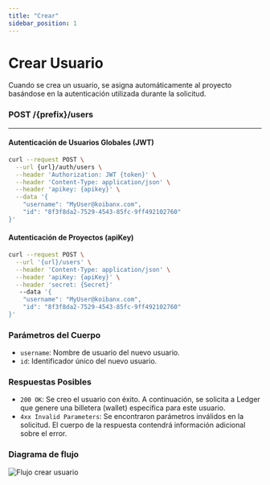 ```yaml
---
title: "Crear"
sidebar_position: 1
---
```


# Crear Usuario

Cuando se crea un usuario, se asigna automáticamente al proyecto basándose en la autenticación utilizada durante la solicitud.

### <span>POST</span> /{prefix}/users

---

#### Autenticación de Usuarios Globales (JWT)

```bash
curl --request POST \
  --url {url}/auth/users \
  --header 'Authorization: JWT {token}' \
  --header 'Content-Type: application/json' \
  --header 'apikey: {apikey}' \
  --data '{
	"username": "MyUser@koibanx.com",
	"id": "8f3f8da2-7529-4543-85fc-9ff492102760"
}'
```

#### Autenticación de Proyectos (apiKey)

```bash
curl --request POST \
  --url '{url}/users' \
  --header 'Content-Type: application/json' \
  --header 'apiKey: {apiKey}' \
  --header 'secret: {Secret}'
   --data '{
	"username": "MyUser@koibanx.com",
	"id": "8f3f8da2-7529-4543-85fc-9ff492102760"
}'
```

### Parámetros del Cuerpo

- `username`: Nombre de usuario del nuevo usuario.
- `id`: Identificador único del nuevo usuario.

### Respuestas Posibles

- `200 OK`: Se creo el usuario con éxito. A continuación, se solicita a Ledger que genere una billetera (wallet) específica para este usuario.
- `4xx Invalid Parameters`: Se encontraron parámetros inválidos en la solicitud. El cuerpo de la respuesta contendrá información adicional sobre el error.

### Diagrama de flujo

![Flujo crear usuario](/img/docs/user/flowCreateUser.png "FlowCreateUser")
